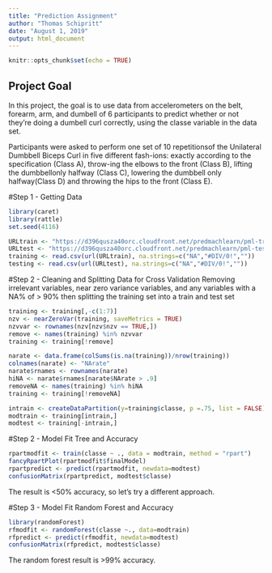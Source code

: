 ---
title: "Prediction Assignment"
author: "Thomas Schipritt"
date: "August 1, 2019"
output: html_document
---

```{r proj_summary, include=FALSE}
knitr::opts_chunk$set(echo = TRUE)
```

## Project Goal

In this project, the goal is to use data from accelerometers on the belt, forearm, arm, and dumbell of 6 participants to predict whether or not they're doing a dumbell curl correctly, using the classe variable in the data set.  

Participants were asked to perform one set of 10 repetitionsof the Unilateral Dumbbell Biceps Curl in five different fash-ions: exactly according to the specification (Class A), throw-ing the elbows to the front (Class B), lifting the dumbbellonly halfway (Class C), lowering the dumbbell only halfway(Class D) and throwing the hips to the front (Class E). 


#Step 1 - Getting Data

```{r get_data}
library(caret)
library(rattle)
set.seed(4116)

URLtrain <- "https://d396qusza40orc.cloudfront.net/predmachlearn/pml-training.csv"
URLtest <- "https://d396qusza40orc.cloudfront.net/predmachlearn/pml-testing.csv"
training <- read.csv(url(URLtrain), na.strings=c("NA","#DIV/0!",""))
testing <- read.csv(url(URLtest), na.strings=c("NA","#DIV/0!",""))


```

#Step 2 - Cleaning and Splitting Data for Cross Validation
Removing irrelevant variables, near zero variance variables, and any variables with a NA% of > 90% then splitting the training set into a train and test set

```{r clean_data}

training <- training[,-c(1:7)]
nzv <- nearZeroVar(training, saveMetrics = TRUE)
nzvvar <- rownames(nzv[nzv$nzv == TRUE,])
remove <- names(training) %in% nzvvar
training <- training[!remove]

narate <- data.frame(colSums(is.na(training))/nrow(training))
colnames(narate) <- "NArate"
narate$rnames <- rownames(narate)
hiNA <- narate$rnames[narate$NArate > .9]
removeNA <- names(training) %in% hiNA
training <- training[!removeNA]

intrain <- createDataPartition(y=training$classe, p =.75, list = FALSE)
modtrain <- training[intrain,]
modtest <- training[-intrain,]

```



#Step 2 - Model Fit Tree and Accuracy

```{r rpart_Model_Fit}
rpartmodfit <- train(classe ~ ., data = modtrain, method = "rpart")
fancyRpartPlot(rpartmodfit$finalModel)
rpartpredict <- predict(rpartmodfit, newdata=modtest)
confusionMatrix(rpartpredict, modtest$classe)

```

The result is <50% accuracy, so let's try a different approach.

#Step 3 - Model Fit Random Forest and Accuracy 
```{r rf_Model_Fit}
library(randomForest)
rfmodfit <- randomForest(classe ~., data=modtrain)
rfpredict <- predict(rfmodfit, newdata=modtest)
confusionMatrix(rfpredict, modtest$classe)

```

The random forest result is >99% accuracy.


